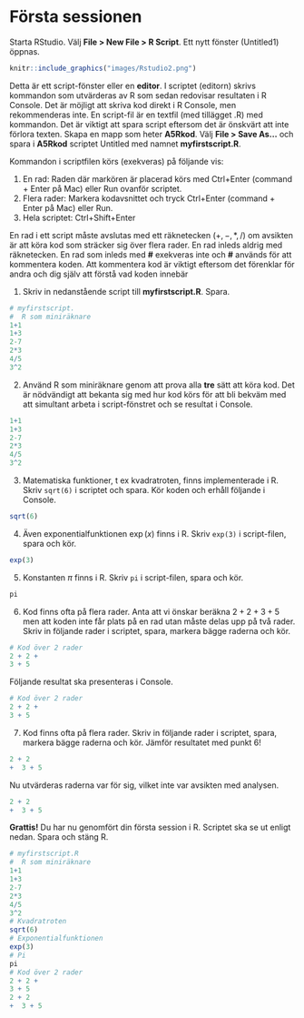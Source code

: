 # Första sessionen 
Starta RStudio. Välj **File > New File > R Script**. Ett nytt fönster (Untitled1) öppnas. 

```r
knitr::include_graphics("images/Rstudio2.png")
```

Detta är ett script-fönster eller en **editor**. I scriptet (editorn) skrivs kommandon som utvärderas av R som sedan redovisar resultaten i R Console. Det är möjligt att skriva kod direkt i R Console, men rekommenderas inte. En script-fil är en textfil (med tillägget .R) med kommandon. Det är viktigt att spara script eftersom det är önskvärt att inte förlora texten. Skapa en mapp som heter **A5Rkod**. Välj **File > Save As...** och spara i  **A5Rkod** scriptet Untitled med namnet **myfirstscript.R**.


Kommandon i scriptfilen körs (exekveras) på följande vis: 

1. En rad: Raden där markören är placerad körs med Ctrl+Enter (command + Enter på Mac) eller Run ovanför scriptet.
2. Flera rader: Markera kodavsnittet och tryck Ctrl+Enter (command + Enter på Mac) eller Run.
3. Hela scriptet: Ctrl+Shift+Enter

En rad i ett script måste avslutas med ett räknetecken $(+,-,*,/)$ om avsikten är att köra kod som sträcker
sig över flera rader. En rad inleds aldrig med räknetecken. En rad som inleds med **#** exekveras inte och **#** används för att kommentera koden. Att kommentera kod är viktigt eftersom det förenklar för andra och dig själv att förstå vad koden innebär



1. Skriv in nedanstående script till **myfirstscript.R**. Spara.

```r
# myfirstscript. 
#  R som miniräknare
1+1
1+3
2-7
2*3
4/5
3^2
```


2. Använd R som miniräknare genom att prova alla **tre** sätt att köra kod. Det är nödvändigt att bekanta sig med hur kod körs för att bli bekväm med att simultant arbeta i script-fönstret och se resultat i Console. 

```r
1+1
1+3
2-7
2*3
4/5
3^2
```

3.  Matematiska funktioner, t ex kvadratroten, finns implementerade i R. Skriv `sqrt(6)` i scriptet och spara. Kör koden och erhåll följande i Console.

```r
sqrt(6)
```

4. Även exponentialfunktionen $\exp(x)$ finns i R. Skriv `exp(3)`  i script-filen, spara och kör. 

```r
exp(3)
```


5. Konstanten $\pi$ finns i R. Skriv `pi` i script-filen, spara och kör.
```r
pi
```

6. Kod finns ofta på flera rader. Anta att vi önskar beräkna $2 + 2+ 3+ 5$ men att koden inte får plats på en rad utan måste delas upp på två rader. Skriv in följande rader i scriptet, spara, markera bägge raderna och kör.
```r
# Kod över 2 rader
2 + 2 + 
3 + 5

```

Följande resultat ska presenteras i Console.

```r
# Kod över 2 rader
2 + 2 + 
3 + 5
```

7. Kod finns ofta på flera rader. Skriv in följande rader i scriptet, spara, markera bägge raderna och kör. Jämför resultatet med punkt 6! 

```r
2 + 2 
+  3 + 5
```

Nu utvärderas raderna var för sig, vilket inte var avsikten med analysen.

```r
2 + 2 
+  3 + 5

```

**Grattis!** Du har nu genomfört din första session i R. Scriptet ska se ut enligt nedan. Spara och stäng R.

```r
# myfirstscript.R
#  R som miniräknare
1+1
1+3
2-7
2*3
4/5
3^2
# Kvadratroten
sqrt(6)
# Exponentialfunktionen 
exp(3)
# Pi 
pi
# Kod över 2 rader
2 + 2 + 
3 + 5
2 + 2 
+  3 + 5
```






